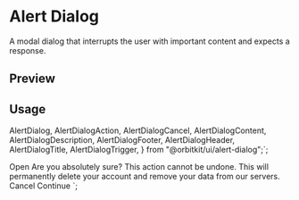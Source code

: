 

<Meta of={AlertDialogStories} />

<RadixPrimitiveDocsButton name="alert-dialog" />

# Alert Dialog

A modal dialog that interrupts the user with important content and expects a response.

## Preview

<Canvas of={AlertDialogStories.Default} />

## Usage

  AlertDialog,
  AlertDialogAction,
  AlertDialogCancel,
  AlertDialogContent,
  AlertDialogDescription,
  AlertDialogFooter,
  AlertDialogHeader,
  AlertDialogTitle,
  AlertDialogTrigger,
} from "@orbitkit/ui/alert-dialog";`;

  <AlertDialogTrigger>Open</AlertDialogTrigger>
  <AlertDialogContent>
    <AlertDialogHeader>
      <AlertDialogTitle>Are you absolutely sure?</AlertDialogTitle>
      <AlertDialogDescription>
        This action cannot be undone. This will permanently delete your account
        and remove your data from our servers.
      </AlertDialogDescription>
    </AlertDialogHeader>
    <AlertDialogFooter>
      <AlertDialogCancel>Cancel</AlertDialogCancel>
      <AlertDialogAction>Continue</AlertDialogAction>
    </AlertDialogFooter>
  </AlertDialogContent>
</AlertDialog>`;

<Source code={importCode} language="ts" dark />
<Source code={usageCode} language="tsx" dark />
